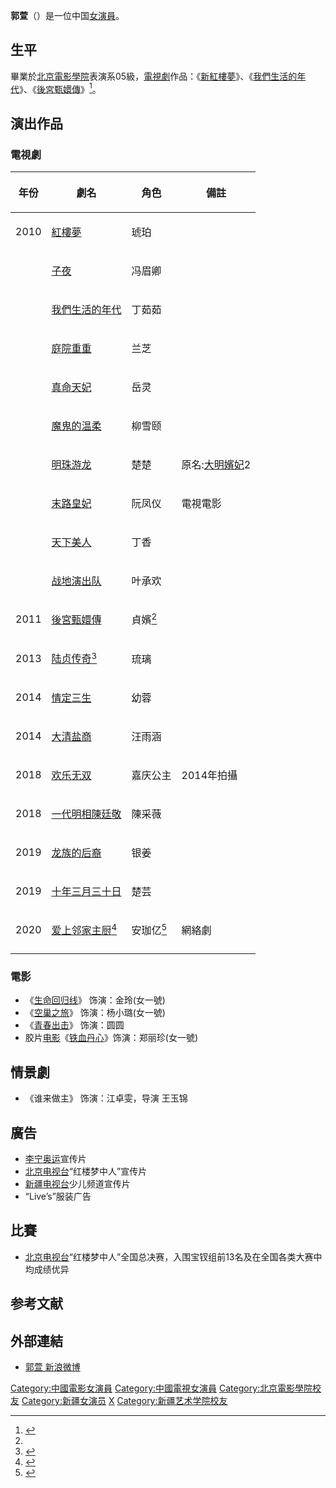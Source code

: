 {{藝人
| 姓名 = 郭萱
| 類型 = 女演員
| 國籍 = {{PRC}}
| 民族 = [[漢族|漢族]]
| 出生日期 = {{Birth date and age|1989|3|30}}
| 出生地點 = {{PRC}}
| 籍貫 = [[新疆|新疆]]
| 職業 = [[演員|演員]]
| 教育程度 = [[新疆艺术学院|新疆艺术学院]]舞蹈学院舞蹈表演专业、[[北京电影学院|北京电影学院]]表演系2005级
| 語言 = [[普通話|普通話]]
| 代表作 = 《[[後宮甄嬛傳_(電視劇)|後宮甄嬛傳]]》
| 經紀公司 = 
}}
'''郭萱'''（{{bd|1989年|3月30日||}}）是一位中国[[女演員|女演員]]。

==生平==
畢業於[[北京電影學院|北京電影學院]]表演系05級，[[電視劇|電視劇]]作品：《[[新紅樓夢|新紅樓夢]]》、《[[我們生活的年代|我們生活的年代]]》、《[[後宮甄嬛傳_(電視劇)|後宮甄嬛傳]]》<ref name=f>{{Cite web|title=“贞嫔”郭萱亮相国剧盛典 削发与张嘉译飙戏_娱乐_腾讯网|url=https://ent.qq.com/a/20151231/042535.htm|accessdate=2021-03-19|work=ent.qq.com}}</ref>。

==演出作品==
===電視劇===
{| class="wikitable"
|-
! 年份!!劇名 !! 角色 !! 備註
|-
| 2010  || [[紅樓夢|紅樓夢]]||琥珀||  
|-
|  ||[[子夜_(電視劇)|子夜]]||冯眉卿||  
|-
|  ||[[我們生活的年代|我們生活的年代]]||丁茹茹||  
|-
|  ||[[庭院重重|庭院重重]]||兰芝||
|-
|  ||[[真命天妃|真命天妃]]||岳灵||
|-
|  ||[[魔鬼的温柔|魔鬼的温柔]]||柳雪颐||
|-
|  ||[[明珠游龙|明珠游龙]]||楚楚||原名:[[大明嬪妃|大明嬪妃]]2
|-
| ||[[末路皇妃|末路皇妃]]||阮凤仪|| 電視電影
|-
| ||[[天下美人|天下美人]]||丁香||
|-
| ||[[战地演出队|战地演出队]]||叶承欢||
|-
| 2011||[[後宮甄嬛傳_(電視劇)|後宮甄嬛傳]]||貞嬪<ref name=f />||
|-
|  2013||[[陆贞传奇|陆贞传奇]]<ref>{{Cite web |url=http://ent.enorth.com.cn/system/2013/06/14/011065773.shtml |title=郭萱《陆贞传奇》夺视冠：转战新剧彰显迷人魅力 |accessdate=2013-11-03 |archive-date=2013-11-07 |archive-url=https://web.archive.org/web/20131107050618/http://ent.enorth.com.cn/system/2013/06/14/011065773.shtml |dead-url=no }}</ref>||琉璃||
|-
| 2014 ||[[情定三生|情定三生]]||幼蓉||
|-
| 2014 ||[[大清盐商|大清盐商]]||汪雨涵||
|-
| 2018 ||[[欢乐无双|欢乐无双]]||  嘉庆公主||2014年拍攝
|-
| 2018 ||[[一代明相陳廷敬|一代明相陳廷敬]]||  陳采薇||
|-
| 2019 ||[[龙族的后裔|龙族的后裔]]||银姜||
|-
| 2019 ||[[十年三月三十日|十年三月三十日]]||楚芸||
|-
| 2020 ||[[爱上邻家主厨|爱上邻家主厨]]<ref name="中国网•东海资讯 2020">{{cite web | title=《爱上邻家主厨》热播 打破传统设定引网友共鸣 - 综合 | website=中国网•东海资讯 | date=2020-02-28 | url=http://jiangsu.china.com.cn/html/finance/zh/10708341_1.html | language=zh | access-date=2021-03-19}}</ref>|| 安珈亿<ref name="娱乐_YNET.com北青网 2020">{{cite web | title=《爱上邻家主厨》今日开播，郭萱化身职场好闺蜜_YNET.com北青网 | website=娱乐_YNET.com北青网 | date=2020-02-25 | url=http://ent.ynet.com/2020/02/25/2405419t1254.html | language=zh | access-date=2021-03-19 | archive-date=2020-02-26 | archive-url=https://web.archive.org/web/20200226050034/http://ent.ynet.com/2020/02/25/2405419t1254.html | dead-url=no }}</ref>||網絡劇
|-
|}

===電影===
*《[[生命回归线|生命回归线]]》 饰演：金玲(女一號)
*《[[空巢之旅|空巢之旅]]》 饰演：杨小璐(女一號)
*《[[青春出击|青春出击]]》 饰演：圆圆
*胶片[[电影|电影]]《[[铁血丹心|铁血丹心]]》饰演：郑丽珍(女一號)

==情景劇==
*《谁来做主》 饰演：江卓雯，导演 王玉锦

==廣告==
*[[李宁|李宁]][[奥运|奥运]]宣传片
*[[北京|北京]][[电视台|电视台]]“红楼梦中人”宣传片
*[[新疆|新疆]][[电视台|电视台]]少儿频道宣传片
*“Live’s”服装广告

==比賽==
*[[北京|北京]][[电视台|电视台]]“红楼梦中人”全国总决赛，入围宝钗组前13名及在全国各类大赛中均成绩优异

==参考文献==
{{reflist}}
==外部連結==
*[http://weibo.com/p/1005052083438721/follow?relate=second_follow&from=rel&wvr=5&loc=myfollowhisfan 郭萱 新浪微博]

{{DEFAULTSORT:G}}
[[Category:中國電影女演員|Category:中國電影女演員]]
[[Category:中國電視女演員|Category:中國電視女演員]]
[[Category:北京電影學院校友|Category:北京電影學院校友]]
[[Category:新疆女演员|Category:新疆女演员]]
[[Category:郭姓|X]]
[[Category:新疆艺术学院校友|Category:新疆艺术学院校友]]